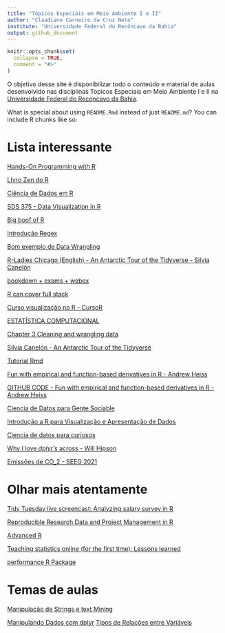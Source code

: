 ```yaml
---
title: "Tópicos Especiais em Meio Ambiente I e II"
author: "Claudiano Carneiro da Cruz Neto"
institute: "Universidade Federal do Recôncavo da Bahia"
output: github_document
---
```


<!-- README.md is generated from README.Rmd. Please edit that file -->

```r
knitr::opts_chunk$set(
  collapse = TRUE,
  comment = "#>"
)
```

<!-- badges: start -->
<!-- badges: end -->

O objetivo desse site é disponibilizar todo o conteúdo e material de aulas desenvolvido nas disciplinas Topicos Especiais em Meio Ambiente I e II na [Universidade Federal do Reconcavo da Bahia](https://ufrb.edu.br/portal/).

What is special about using `README.Rmd` instead of just `README.md`? You can include R chunks like so:


# Lista interessante 

[Hands-On Programming with R](https://rstudio-education.github.io/hopr/)

[LIvro Zen do R](https://curso-r.github.io/zen-do-r/index.html)

[Ciência de Dados em R](https://livro.curso-r.com/)

[SDS 375 - Data Visualization in R](https://wilkelab.org/SDS375/)

[Big boof of R](https://www.bigbookofr.com/index.html)

[Introdução Regex](https://direito.consudata.com.br/shiny/stringr/?fbclid=IwAR14SV_tt-TUO4RQ-chpcvy82NeoeVkPJb7hR95orfJhhKpHxDbx3iTGfJ4#section-identifica%C3%A7%C3%A3o-de-padr%C3%B5es)

[Bom exemplo de Data Wrangling](https://03-wrangling-tutorial.netlify.app/)

[R-Ladies Chicago (English) - An Antarctic Tour of the Tidyverse - Silvia Canelón](https://www.youtube.com/watch?v=m_ZoMmAIx-o)

[bookdown + exams + webex](https://www.msperlin.com/blog/post/2021-03-18-bookdown_and_exams/?fbclid=IwAR2jsA9mtXYTkr_SK9eYWWN1dDQLYKhmL2be8eJNkHmqe5Izb5E6ElYyF60)

[R can cover full stack](https://bluemind1988.medium.com/explore-r-libraries-for-end-to-end-data-science-projects-b4d0af3a9f5c)

[Curso visualização no R - CursoR](https://github.com/curso-r/202103-visualizacao)

[ESTATÍSTICA COMPUTACIONAL](https://prdm0.github.io/aulas_computacional/index.html)

[Chapter 3 Cleaning and wrangling data](https://ubc-dsci.github.io/introduction-to-datascience/wrangling.html)



[Silvia Canelón - An Antarctic Tour of the Tidyverse](https://silvia.rbind.io/talk/2020-08-31-tour-of-the-tidyverse/)

[Tutorial Rmd ](https://github.com/spcanelon/tour-of-the-tidyverse/blob/master/tutorial/tour-of-the-tidyverse.Rmd)

[Fun with empirical and function-based derivatives in R - Andrew Heiss](https://www.andrewheiss.com/blog/2018/02/15/derivatives-r-fun/)

[GITHUB CODE - Fun with empirical and function-based derivatives in R - Andrew Heiss](https://github.com/andrewheiss/derivatives-r-fun)

[Ciencia de Datos para Gente Sociable](https://bitsandbricks.github.io/ciencia_de_datos_gente_sociable/una-presentaci%C3%B3n-a-toda-marcha-de-r.html)


[Introdução a R para Visualização e Apresentação de Dados](http://sillasgonzaga.com/material/curso_visualizacao/)

[Ciencia de datos para curiosos](https://martinmontane.github.io/CienciaDeDatosBook/)

[Why I love *dplyr's* across - Will Hipson](ttps://willhipson.netlify.app/post/dplyr_across/dplyr_across/)


[Emissões de CO_2 - SEEG 2021](https://github.com/basedosdados/analises/blob/main/redes_sociais/br_seeg_emissoes_20210423.R)

# Olhar mais atentamente

[Tidy Tuesday live screencast: Analyzing salary survey in R](https://youtu.be/2HpRXIpU4jI)


[Reproducible Research Data and Project Management in R](https://annakrystalli.me/rrresearchACCE20/)

[Advanced R](https://adv-r.hadley.nz/index.html)

[Teaching statistics online (for the first time): Lessons learned](http://www.russpoldrack.org/2021/04/teaching-statistics-online-for-first.html)

[performance R Package ](https://easystats.github.io/performance/)

# Temas de aulas

[Manipulação de Strings e text Mining](https://gomesfellipe.github.io/post/2017-12-17-string/string/)

[Manipulando Dados com dplyr](https://gomesfellipe.github.io/post/2017-12-07-manipulando-dados-com-dplyr/manipulando-dados-com-dplyr/)
[Tipos de Relações entre Variáveis](https://gomesfellipe.github.io/post/2017-12-02-tipos-de-relacoes-entre-variaveis/)
